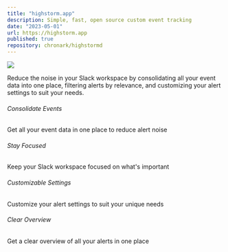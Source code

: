 ```yaml
---
title: "highstorm.app"
description: Simple, fast, open source custom event tracking
date: "2023-05-01"
url: https://highstorm.app
published: true
repository: chronark/highstormd
---
```



 [![](https://highstorm.app/og.png)](https://highstorm.app) 

Reduce the noise in your Slack workspace by consolidating all your event data into one place, filtering alerts by relevance, and customizing your alert settings to suit your needs.

###### Consolidate Events
Get all your event data in one place to reduce alert noise

###### Stay Focused
Keep your Slack workspace focused on what's important

###### Customizable Settings
Customize your alert settings to suit your unique needs

###### Clear Overview
Get a clear overview of all your alerts in one place